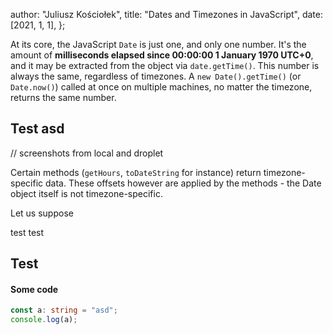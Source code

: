   author: "Juliusz Kościołek",
  title: "Dates and Timezones in JavaScript",
  date: [2021, 1, 1],
};

At its core, the JavaScript `Date` is just one, and only one number. It's the amount of **milliseconds elapsed since 00:00:00 1 January 1970 UTC+0**, and it may be extracted from the object via `date.getTime()`. This number is always the same, regardless of timezones. A `new Date().getTime()` (or `Date.now()`) called at once on multiple machines, no matter the timezone, returns the same number.

## Test asd

// screenshots from local and droplet

Certain methods (`getHours`, `toDateString` for instance) return timezone-specific data. These offsets however are applied by the methods - the Date object itself is not timezone-specific.

Let us suppose

test
test

## Test

#### Some code

```ts filename=test.ts
const a: string = "asd";
console.log(a);
```
